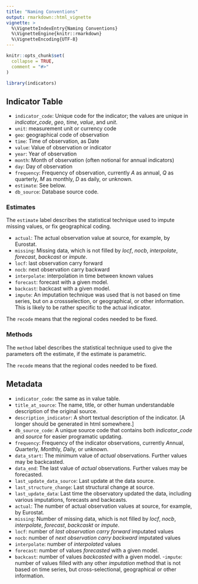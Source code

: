 ```yaml
---
title: "Naming Conventions"
output: rmarkdown::html_vignette
vignette: >
  %\VignetteIndexEntry{Naming Conventions}
  %\VignetteEngine{knitr::rmarkdown}
  %\VignetteEncoding{UTF-8}
---
```


```r
knitr::opts_chunk$set(
  collapse = TRUE,
  comment = "#>"
)
```

```r
library(indicators)
```

## Indicator Table 
- `indicator_code`: Unique code for the indicator; the values are unique in *indicator_code*, *geo*, *time*, *value*, and *unit*.
- `unit`: measurement unit or currency code
- `geo`: geographical code of observation
- `time`: Time of observation, as Date
- `value`: Value of observation or indicator
- `year`: Year of observation
- `month`: Month of observation (often notional for annual indicators)
- `day`: Day of observation
- `frequency`: Frequency of observation, currently *A* as annual, *Q* as quarterly, *M* as monthly, *D* as daily, or unknown.
- `estimate`: See below.
- `db_source`: Database source code.

### Estimates

The `estimate` label describes the statistical technique used to impute missing values, or fix geographical coding.

- `actual`: The actual observation value at source, for example, by Eurostat.
- `missing`: Missing data, which is not filled by *locf*, *nocb*, *interpolate*, *forecast*, *backcast* or *impute*.
- `locf`: last observation carry forward
- `nocb`: next observation carry backward
- `interpolate`: interpolation in time between known values
- `forecast`: forecast with a given model.
- `backcast`: backcast with a given model.
- `impute`: An imputation technique was used that is not based on time series, but on a crossselection, or geographical, or other information. This is likely to be rather specific to the actual indicator.

The `recode` means that the regional codes needed to be fixed.

### Methods

The `method` label describes the statistical technique used to give the parameters oft the estimate, if the estimate is parametric. 


The `recode` means that the regional codes needed to be fixed.

## Metadata 

- `indicator_code`: the same as in value table.
- `title_at_source`: The name, title, or other human understandable description of the original source.
- `description_indicator`: A short textual description of the indicator. [A longer should be generated in html somewhere.]
- `db_source_code`: A unique source code that contains both *indicator_code* and *source* for easier programatic updating.
- `frequency`: Frequency of the indicator observations, currently *A*nnual, *Q*uarterly, *M*onthly, *D*aily, or unknown.
- `data_start`: The minimum value of *actual* observations. Further values may be backcasted.
- `data_end`: The last value of *actual* observations.  Further values may be forecasted.
- `last_update_data_source`: Last update at the data source. 
- `last_structure_change`: Last structural change at source.
- `last_update_data`: Last time the observatory updated the data, including various imputations, forecasts and backcasts.
- `actual`: The  number of actual observation values at source, for example, by Eurostat.
- `missing`: Number of missing data, which is not filled by *locf*, *nocb*, *interpolate*, *forecast*, *backcaskt* or *impute*.
- `locf`: number of *last observation carry forward* imputated values
- `nocb`: number of *next observation carry backward* imputated values
- `interpolate`: number of *interpolated* values
- `forecast`: number of values *forecasted* with a given model.
- `backcast`: number of values *backcasted* with a given model.
-`impute`: number of values filled with any other *imputation* method that is not based on time series, but cross-selectional, geographical or other information.
